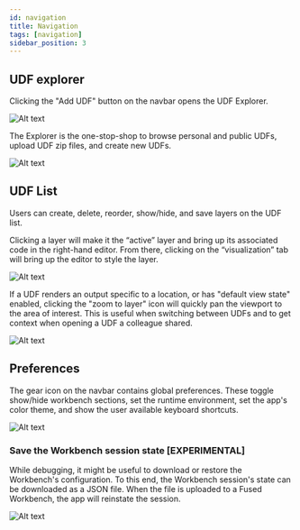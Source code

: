 ```yaml
---
id: navigation
title: Navigation
tags: [navigation]
sidebar_position: 3
---
```



## UDF explorer

Clicking the "Add UDF" button on the navbar opens the UDF Explorer.

![Alt text](https://fused-magic.s3.us-west-2.amazonaws.com/docs_assets/image-20.png)

The Explorer is the one-stop-shop to browse personal and public UDFs, upload UDF zip files, and create new UDFs.


![Alt text](https://fused-magic.s3.us-west-2.amazonaws.com/docs_assets/image-19.png)

## UDF List

Users can create, delete, reorder, show/hide, and save layers on the UDF list.

Clicking a layer will make it the “active” layer and bring up its associated code in the right-hand editor. From there, clicking on the “visualization” tab will bring up the editor to style the layer.

![Alt text](https://fused-magic.s3.us-west-2.amazonaws.com/docs_assets/image-6.png)

If a UDF renders an output specific to a location, or has "default view state" enabled, clicking the "zoom to layer" icon will quickly pan the viewport to the area of interest. This is useful when switching between UDFs and to get context when opening a UDF a colleague shared.


![Alt text](https://fused-magic.s3.us-west-2.amazonaws.com/docs_assets/gifs/zoom_to_layer.gif)

## Preferences

The gear icon on the navbar contains global preferences. These toggle show/hide workbench sections, set the runtime environment, set the app's color theme, and show the user available keyboard shortcuts.

![Alt text](https://fused-magic.s3.us-west-2.amazonaws.com/docs_assets/image-18.png)

### Save the Workbench session state [EXPERIMENTAL]

While debugging, it might be useful to download or restore the Workbench's configuration. To this end, the Workbench session's state can be downloaded as a JSON file. When the file is uploaded to a Fused Workbench, the app will reinstate the session.

![Alt text](https://fused-magic.s3.us-west-2.amazonaws.com/docs_assets/restore_session.png)
